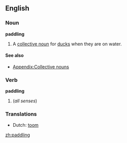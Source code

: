 ==English==

===Noun===
'''paddling'''

# A [[collective noun]] for [[duck]]s when they are on water.

====See also====
* [[Appendix:Collective nouns]]

===Verb===
'''paddling'''

# {{present participle of|[[paddle]]}} (''all senses'')

===Translations===
{{rfc-level|Translations at L3+ (AutoFormat would have corrected level of Translations)}}
*Dutch: [[toom]] {{m}}

[[zh:paddling]]